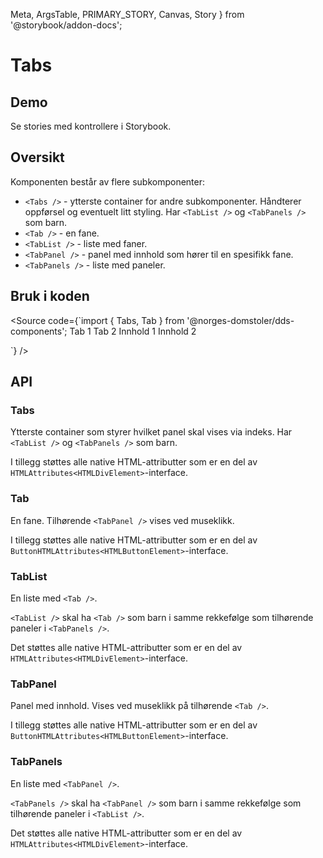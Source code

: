   Meta,
  ArgsTable,
  PRIMARY_STORY,
  Canvas,
  Story
} from '@storybook/addon-docs';

<Meta title="Design system/Tabs/API" component={Tabs} />

# Tabs

<ComponentLinkRow
  docsHref="https://design.domstol.no/987b33f71/p/206fdc-skiptocontent/b/11d1c4"
  figmaHref="https://www.figma.com/file/ewqSDmkgqDQ5PyOsRp4V5b/?node-id=7003%3A143267"
  githubHref="https://github.com/domstolene/designsystem/tree/master/components/src/components/Tabs"
/>

## Demo

<Canvas>
  <Story id="design-system-tabs--default" />
</Canvas>

Se stories med kontrollere i <Typography externalLink typographyType='a' href='https://domstolene.github.io/designsystem/?path=/story/design-system-tabs'>Storybook</Typography>.

## Oversikt

Komponenten består av flere subkomponenter:

- `<Tabs />` - ytterste container for andre subkomponenter. Håndterer oppførsel og eventuelt litt styling. Har `<TabList />` og `<TabPanels />` som barn.
- `<Tab />` - en fane.
- `<TabList />` - liste med faner.
- `<TabPanel />` - panel med innhold som hører til en spesifikk fane.
- `<TabPanels />` - liste med paneler.

## Bruk i koden

<Source
  code={`import { Tabs, Tab } from '@norges-domstoler/dds-components';
    <Tabs>
        <TabList>
            <Tab> Tab 1 </Tab>
            <Tab> Tab 2 </Tab>
        </TabList>
        <TabPanels>
            <TabPanel> Innhold 1 </TabPanel>
            <TabPanel> Innhold 2 </TabPanel>
        </TabPanels>
    </Tabs>

`}
/>

## API

### Tabs

Ytterste container som styrer hvilket panel skal vises via indeks. Har `<TabList />` og `<TabPanels />` som barn.

<ArgsTable story={PRIMARY_STORY} />

I tillegg støttes alle native HTML-attributter som er en del av `HTMLAttributes<HTMLDivElement>`-interface.

### Tab

En fane. Tilhørende `<TabPanel />` vises ved museklikk.

<ArgsTable of={Tab} />

I tillegg støttes alle native HTML-attributter som er en del av `ButtonHTMLAttributes<HTMLButtonElement>`-interface.

### TabList

En liste med `<Tab />`.

`<TabList />` skal ha `<Tab />` som barn i samme rekkefølge som tilhørende paneler i `<TabPanels />`.

Det støttes alle native HTML-attributter som er en del av `HTMLAttributes<HTMLDivElement>`-interface.

### TabPanel

Panel med innhold. Vises ved museklikk på tilhørende `<Tab />`.

<ArgsTable of={TabPanel} />

I tillegg støttes alle native HTML-attributter som er en del av `ButtonHTMLAttributes<HTMLButtonElement>`-interface.

### TabPanels

En liste med `<TabPanel />`.

`<TabPanels />` skal ha `<TabPanel />` som barn i samme rekkefølge som tilhørende paneler i `<TabList />`.

Det støttes alle native HTML-attributter som er en del av `HTMLAttributes<HTMLDivElement>`-interface.
